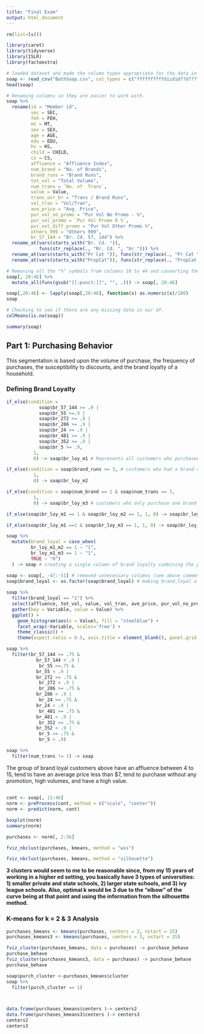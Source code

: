 ```yaml
---
title: "Final Exam"
output: html_document
---
```


```r
rm(list=ls())
```

```r
library(caret)
library(tidyverse)
library(ISLR)
library(factoextra)
```

```r
# loaded dataset and made the column types appropriate for the data in each column. However, columns 20 to 46 have the "%" symbol and I will remove that symbol and convert them to decimals later.
soap <- read_csv("BathSoap.csv", col_types = c("ffffffffffdiidid??d???????????????????????????"))
head(soap)
```

```r
# Renaming columns so they are easier to work with.
soap %>% 
  rename(id = "Member id", 
         sec = SEC,
         feh = FEH,
         mt = MT,
         sex = SEX,
         age = AGE,
         edu = EDU,
         hs = HS,
         child = CHILD,
         cs = CS,
         affluence = "Affluence Index",
         num_brand = "No. of Brands",
         brand_runs = "Brand Runs",
         tot_vol = "Total Volume",
         num_trans = `No. of  Trans`,
         value = Value,
         trans_ovr_br = "Trans / Brand Runs",
         vol_tran = "Vol/Tran",
         ave_price = "Avg. Price",
         pur_vol_no_promo = "Pur Vol No Promo - %",
         pur_vol_promo = `Pur Vol Promo 6 %`,
         pur_vol_diff_promo = "Pur Vol Other Promo %",
         others_999 = "Others 999",
         br_57_144 = "Br. Cd. 57, 144") %>% 
  rename_at(vars(starts_with("Br. Cd. ")), 
            funs(str_replace(., "Br. Cd. ", "br_"))) %>% 
  rename_at(vars(starts_with("Pr Cat ")), funs(str_replace(., "Pr Cat ", "pr_cat_"))) %>% 
  rename_at(vars(starts_with("PropCat")), funs(str_replace(., "PropCat ", "prop_cat_"))) -> soap
```

```r
# Removing all the "%" symbols from columns 18 to 44 and converting them to decimals to represent "percent".
soap[, 20:46] %>% 
  mutate_all(funs(gsub("[[:punct:]]", "", .))) -> soap[, 20:46]

soap[,20:46] <- lapply(soap[,20:46], function(x) as.numeric(x)/100)
soap
```

```r
# Checking to see if there are any missing data in our df. 
colMeans(is.na(soap))
```

```r
summary(soap)
```


## Part 1: Purchasing Behavior
This segmentation is based upon the volume of purchase, the frequency of purchases, the susceptibility to discounts, and the brand loyalty of a household. 

### Defining Brand Loyalty
```r

if_else(condition = 
            soap$br_57_144 >= .9 | 
            soap$br_55 >=.9 |
            soap$br_272 >= .9 | 
            soap$br_286 >= .9 | 
            soap$br_24 >= .9 | 
            soap$br_481 >= .9 | 
            soap$br_352 >= .9 | 
            soap$br_5 >= .9, 
          1, 
          0) -> soap$br_loy_m1 # Represents all customers who purchased 90% or above volume of a specific brand. However, this measure is misleading as if a person only purchased 1 product of a specific brand, they would show as have 100% volume of that brand and would be included in this measure.

if_else(condition = soap$brand_runs >= 3, # customers who had a brand run of 3 or more.
          1, 
          0) -> soap$br_loy_m2 

if_else(condition = soap$num_brand == 1 & soap$num_trans >= 3, 
          1, 
          0) -> soap$br_loy_m3 # customers who only purchase one brand and have more than 3 transactions.

if_else(soap$br_loy_m1 == 1 & soap$br_loy_m2 == 1, 1, 0) -> soap$br_loy_m1_m2 # Paired br_loy_m1 with br_loy_m2 to filter out any customers who had 1 transaction with 1 brand. This column then represents all customers who had a brand purchase volume of 90% and had brand runs greater or equal to 3.

if_else(soap$br_loy_m1 ==1 & soap$br_loy_m3 == 1, 1, 0) -> soap$br_loy_m1_m3 # Paired br_loy_m1 with br_loy_m3 to represent all customers who had a brand purchase volume of 90% of 1 brand and had at least 3 or more transactions.

soap %>%
  mutate(brand_loyal = case_when(
         br_loy_m1_m2 == 1 ~ "1",
         br_loy_m1_m3 == 1 ~ "1",
         TRUE ~ "0")
  ) -> soap # creating a single column of brand loyalty combining the previous two measures. I will remove the other columns as they are no longer needed. 

soap <- soap[, -47:-51] # removed unnecessary columns (see above comment for reason).
soap$brand_loyal <- as.factor(soap$brand_loyal) # making brand_loyal a factor type.
  
soap %>% 
  filter(brand_loyal == "1") %>% 
  select(affluence, tot_vol, value, vol_tran, ave_price, pur_vol_no_promo, pur_vol_promo, pur_vol_diff_promo) %>% 
  gather(key = Variable, value = Value) %>% 
  ggplot() +
    geom_histogram(aes(x = Value), fill = "steelblue") +
    facet_wrap(~Variable, scales='free') +
    theme_classic() +
    theme(aspect.ratio = 0.5, axis.title = element_blank(), panel.grid = element_blank()) 

soap %>% 
  filter(br_57_144 >= .75 &
           br_57_144 < .9 |
            br_55 >=.75 &
           br_55 < .9 | 
           br_272 >= .75 & 
            br_272 < .9 | 
            br_286 >= .75 &
           br_286 < .9 |
            br_24 >= .75 &
           br_24 < .9 |
            br_481 >= .75 &
           br_481 < .9 |
            br_352 >= .75 & 
           br_352 < .9 | 
            br_5 >= .75 &
            br_5 < .9)

soap %>% 
  filter(num_trans != 1) -> soap
```

The group of brand loyal customers above have an affluence between 4 to 15, tend to have an average price less than $7, tend to purchase without any promotion, high volumes, and have a high value.

##
```r
cont <- soap[, 11:46]
norm <- preProcess(cont, method = c("scale", "center"))
norm <- predict(norm, cont)
```


```r
boxplot(norm)
summary(norm)
```

```r
purchases <- norm[, 2:36]
```


```r
fviz_nbclust(purchases, kmeans, method = "wss")
```

```r
fviz_nbclust(purchases, kmeans, method = "silhouette")
```

**3 clusters would seem to me to be reasonable since, from my 15 years of working in a higher ed setting, you basically have 3 types of universities: 1) smaller private and state schools, 2) larger state schools, and 3) ivy league schools. Also, optimal k would be 3 due to the "elbow" of the curve being at that point and using the information from the silhouettte method.**

### K-means for k = 2 & 3 Analysis

```r
purchases_kmeans <- kmeans(purchases, centers = 2, nstart = 25)
purchases_kmeans3 <- kmeans(purchases, centers = 3, nstart = 25)
```

```r
fviz_cluster(purchases_kmeans, data = purchases) -> purchase_behave
purchase_behave
fviz_cluster(purchases_kmeans3, data = purchases) -> purchase_behave
purchase_behave
```

```r
soap$purch_cluster <-purchases_kmeans$cluster
soap %>% 
  filter(purch_cluster == 1)



data.frame(purchases_kmeans$centers )-> centers2
data.frame(purchases_kmeans3$centers )-> centers3
centers2
centers3
```


